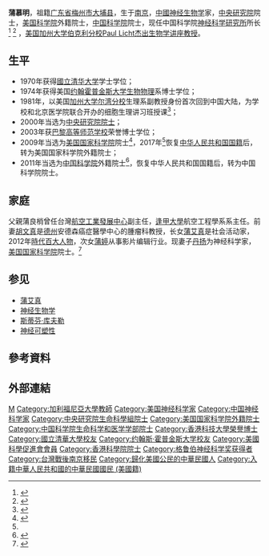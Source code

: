 {{Infobox_Person
| name = 蒲慕明<br/>Poo Mu-ming
| image name = Replace this image male.svg
| job =神经生物学家
| period = 20世紀
| birthname =
| other_names =
| Sex = 男
| date of birth = {{birth date and age|1948|10|31|df=y}}
| place of birth = {{CHN-1928}}[[南京市_(中華民國)|南京市]]
| date of death = 
| place of death = 
| nationality = {{ROC}}（1948年－2017年）<br/>{{USA}}（1980年代－2017年<ref name=a1/>）<br/>{{PRC}}（2017年－<ref name=a1/>）
| residence = {{USA}}[[加利福尼亚州|加利福尼亚州]][[伯克利|伯克利]]<br/>{{CHN}}[[上海市|上海市]]
| party = 
| religion =
| spouse = 
| relatives =蒲良梢（父）
| educate =[[臺灣省立臺中第一中學|臺灣省立臺中第一中學]]<ref>{{cite web|url=http://103cee.tcfsh.tc.edu.tw/alumni1/super_pages.php?ID=alumni101|title=國立臺中第一高級中學100週年校慶傑出校友|access-date=2015-09-02|archive-date=2019-05-02|archive-url=https://web.archive.org/web/20190502193239/http://103cee.tcfsh.tc.edu.tw/alumni1/super_pages.php?ID=alumni101|dead-url=no}}</ref><br/>[[國立清华大学|國立清华大学]]物理学系学士（1970）<br/>美国[[约翰霍普金斯大学|约翰霍普金斯大学]]生物物理学博士（1974）
| past =美国加州大学伯克利分校教授<br/>[[中国科学院神经科学研究所|中国科学院神经科学研究所]]所长
| work = [[神经可塑性|神经可塑性]]研究
| award =
}}
'''蒲慕明'''{{BD|1948年|10月31日||}}，祖籍[[广东省|广东省]][[梅州市|梅州市]][[大埔县|大埔县]]，生于[[南京市_(中華民國)|南京]]，[[中华人民共和国|中國]][[神经生物学|神经生物学]]家，[[中央研究院|中央研究院]]院士，[[美国科学院|美国科学院]]外籍院士，[[中国科学院|中国科学院]]院士，现任中国科学院[[中国科学院神经科学研究所|神经科学研究所]]所长<ref>{{cite web
|url=http://www.tsinghua.edu.cn/publish/med/3289/2010/20101216160551664870730/20101216160551664870730_.html
|title=记中科院上海神经所所长蒲慕明：不著袈衣亦如来
}}{{Dead link|date=2020年7月 |bot=InternetArchiveBot |fix-attempted=yes }}</ref>
<ref>{{cite web
|url=http://www.ion.ac.cn/chinese/laboratories/pic_more.asp?id=21
|title=中国科学院神经科学研究所-蒲慕明博士资料
|access-date=2012-06-03
|archive-url=https://web.archive.org/web/20160304123512/http://www.ion.ac.cn/chinese/laboratories/pic_more.asp?id=21
|archive-date=2016-03-04
|dead-url=yes
}}</ref>
，[[美国|美国]][[加州大学伯克利分校|加州大学伯克利分校]][[Paul_Licht杰出生物学讲座教授|Paul Licht杰出生物学讲座教授]]。

==生平==
* 1970年获得[[國立清华大学|國立清华大学]]学士学位；
* 1974年获得美国[[约翰霍普金斯大学|约翰霍普金斯大学]][[生物物理|生物物理]]系博士学位；
* 1981年，以美国[[加州大學爾灣分校|加州大学尔湾分校]]生理系副教授身份首次回到中国大陆，为学校和北京医学院联合开办的细胞生理讲习班授课<ref name="a1">{{Cite web |url=http://www.xinhuanet.com/politics/2018-06/27/c_1123042384.htm |title=中科院神经所所长蒲慕明：在祖国的工作是最大的贡献 |accessdate=2021-01-31 |author=黄海华 |date=2018-06-27 |work=责任编辑： 张樵苏 |publisher=新华网，来源：解放日报 |language=Zh-hans |archive-date=2020-08-09 |archive-url=https://web.archive.org/web/20200809041848/http://www.xinhuanet.com/politics/2018-06/27/c_1123042384.htm |dead-url=no }}</ref>；
* 2000年当选为[[中央研究院院士|中央研究院院士]]；
* 2003年获[[巴黎高等师范学校|巴黎高等师范学校]]荣誉博士学位；
* 2009年当选为[[美国国家科学院|美国国家科学院]]院士<ref>{{cite news
|url=http://www.ebiotrade.com/newsf/2009-5/200954142244739.htm
|publisher=生物通
|title=蒲慕明教授当选美国国家科学院院士
|date=2009-05-05
|accessdate=2012-05-18
|archive-date=2021-01-15
|archive-url=https://web.archive.org/web/20210115174906/http://www.ebiotrade.com/newsf/2009-5/200954142244739.htm
|dead-url=no
}}</ref>，2017年<ref name=a1/>恢复[[中华人民共和国国籍|中华人民共和国国籍]]后，转为美国国家科学院外籍院士；
* 2011年当选为[[中国科学院|中国科学院]]外籍院士<ref>{{cite web|url=http://sourcedb.cas.cn/sourcedb_ad_cas/zw2/ysxx/wjysmd/201112/t20111213_3412548.html|publisher=中国科学院|title=蒲慕明（Muming Poo）|date=2011|deadurl=yes|archiveurl=https://web.archive.org/web/20120108084059/http://sourcedb.cas.cn/sourcedb_ad_cas/zw2/ysxx/wjysmd/201112/t20111213_3412548.html|archivedate=2012-01-08|access-date=2012-02-26}}</ref>，恢复中华人民共和国国籍后，转为中国科学院院士。

== 家庭 ==

父親蒲良梢曾任台灣[[航空工業發展中心|航空工業發展中心]]副主任，[[逢甲大學|逢甲大學]]航空工程學系系主任。前妻[[胡文真|胡文真]]是[[得克萨斯州|德州]]安德森癌症醫學中心的腫瘤科教授，长女[[蒲艾真|蒲艾真]]是社会活动家，2012年[[時代百大人物|時代百大人物]]，次女[[蒲婷|蒲婷]]从事影片编辑行业。现妻子[[丹扬|丹扬]]为神经科学家，[[美国国家科学院|美国国家科学院]]院士。<ref>{{Cite web|url=http://www.ion.ac.cn/cxwh/zt_15.asp|title=无私奉献 甘为幕后---我心中的导师|accessdate=2018-05-02|author=徐圣进|date=|publisher=|archive-url=https://web.archive.org/web/20180502213344/http://www.ion.ac.cn/cxwh/zt_15.asp|archive-date=2018-05-02|dead-url=yes}}</ref>

== 参见 ==
* [[蒲艾真|蒲艾真]]
* [[神经生物学|神经生物学]]
* [[斯蒂芬·库夫勒|斯蒂芬·库夫勒]]
* [[神经可塑性|神经可塑性]]

== 參考資料 ==

{{Reflist|25em}}

== 外部連結 ==

{{start box}}
{{s-aca}}
{{s-new}}
{{s-title|[[中国科学院神经科学研究所|中国科学院神经科学研究所]]所长|1999年－}}
{{s-inc}}
{{end box}}
{{格鲁伯神经科学奖获得者}}
{{中国科学院全体健在院士}}
{{中国科学院生命科学和医学学部院士}}
{{中央研究院第二十三届院士}}
{{中国科学院外籍院士}}

{{Authority control}}
{{DEFAULTSORT:Pu蒲}}
[[Category:蒲姓|M]]
[[Category:加利福尼亞大學教師|Category:加利福尼亞大學教師]]
[[Category:美国神经科学家|Category:美国神经科学家]]
[[Category:中国神经科学家|Category:中国神经科学家]]
[[Category:中央研究院生命科學組院士|Category:中央研究院生命科學組院士]]
[[Category:美国国家科学院外籍院士|Category:美国国家科学院外籍院士]]
[[Category:中国科学院生命科学和医学学部院士|Category:中国科学院生命科学和医学学部院士]]
[[Category:香港科技大學榮譽博士|Category:香港科技大學榮譽博士]]
[[Category:國立清華大學校友|Category:國立清華大學校友]]
[[Category:约翰斯·霍普金斯大学校友|Category:约翰斯·霍普金斯大学校友]]
[[Category:美國科學促進會會員|Category:美國科學促進會會員]]
[[Category:香港科學院院士|Category:香港科學院院士]]
[[Category:格鲁伯神经科学奖获得者|Category:格鲁伯神经科学奖获得者]]
[[Category:台灣戰後南京移民|Category:台灣戰後南京移民]]
[[Category:歸化美國公民的中華民國人|Category:歸化美國公民的中華民國人]]
[[Category:入籍中華人民共和國的中華民國國民_(美國籍)|Category:入籍中華人民共和國的中華民國國民 (美國籍)]]
